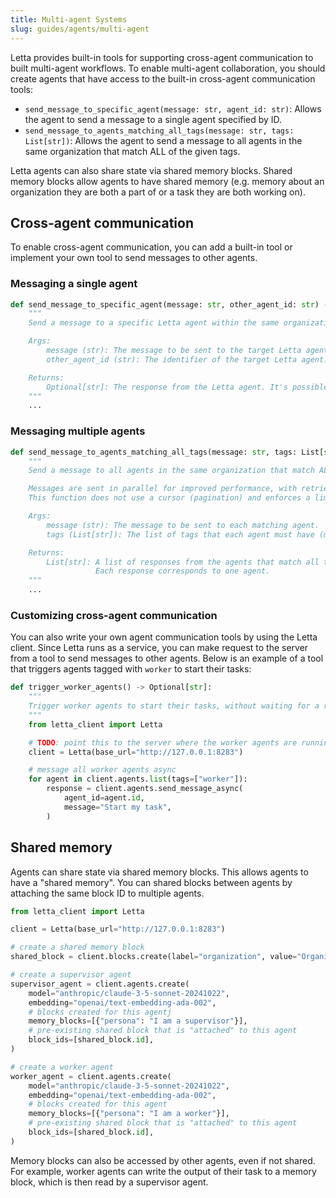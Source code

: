 ```yaml
---
title: Multi-agent Systems
slug: guides/agents/multi-agent
---
```



Letta provides built-in tools for supporting cross-agent communication to built multi-agent workflows. To enable multi-agent collaboration, you should create agents that have access to the built-in cross-agent communication tools:
* `send_message_to_specific_agent(message: str, agent_id: str)`: Allows the agent to send a message to a single agent specified by ID.
* `send_message_to_agents_matching_all_tags(message: str, tags: List[str])`: Allows the agent to send a message to all agents in the same organization that match ALL of the given tags.

Letta agents can also share state via shared memory blocks. Shared memory blocks allow agents to have shared memory (e.g. memory about an organization they are both a part of or a task they are both working on).

## Cross-agent communication
To enable cross-agent communication, you can add a built-in tool or implement your own tool to send messages to other agents.

### Messaging a single agent
```python
def send_message_to_specific_agent(message: str, other_agent_id: str) -> Optional[str]:
    """
    Send a message to a specific Letta agent within the same organization.

    Args:
        message (str): The message to be sent to the target Letta agent.
        other_agent_id (str): The identifier of the target Letta agent.

    Returns:
        Optional[str]: The response from the Letta agent. It's possible that the agent does not respond.
    """
    ...
```

### Messaging multiple agents
```python
def send_message_to_agents_matching_all_tags(message: str, tags: List[str]) -> List[str]:
    """
    Send a message to all agents in the same organization that match ALL of the given tags.

    Messages are sent in parallel for improved performance, with retries on flaky calls and timeouts for long-running requests.
    This function does not use a cursor (pagination) and enforces a limit of 100 agents.

    Args:
        message (str): The message to be sent to each matching agent.
        tags (List[str]): The list of tags that each agent must have (match_all_tags=True).

    Returns:
        List[str]: A list of responses from the agents that match all tags.
                   Each response corresponds to one agent.
    """
    ...
```

### Customizing cross-agent communication
You can also write your own agent communication tools by using the Letta client. Since Letta runs as a service, you can make request to the server from a tool to send messages to other agents. Below is an example of a tool that triggers agents tagged with `worker` to start their tasks:
```python
def trigger_worker_agents() -> Optional[str]:
    """
    Trigger worker agents to start their tasks, without waiting for a response.
    """
    from letta_client import Letta

    # TODO: point this to the server where the worker agents are running
    client = Letta(base_url="http://127.0.0.1:8283")

    # message all worker agents async
    for agent in client.agents.list(tags=["worker"]):
        response = client.agents.send_message_async(
            agent_id=agent.id,
            message="Start my task",
        )
```



## Shared memory
Agents can share state via shared memory blocks. This allows agents to have a "shared memory". You can shared blocks between agents by attaching the same block ID to multiple agents.
```python
from letta_client import Letta

client = Letta(base_url="http://127.0.0.1:8283")

# create a shared memory block
shared_block = client.blocks.create(label="organization", value="Organization: Letta")

# create a supervisor agent
supervisor_agent = client.agents.create(
    model="anthropic/claude-3-5-sonnet-20241022",
    embedding="openai/text-embedding-ada-002",
    # blocks created for this agentj
    memory_blocks=[{"persona": "I am a supervisor"}],
    # pre-existing shared block that is "attached" to this agent
    block_ids=[shared_block.id],
)

# create a worker agent
worker_agent = client.agents.create(
    model="anthropic/claude-3-5-sonnet-20241022",
    embedding="openai/text-embedding-ada-002",
    # blocks created for this agent
    memory_blocks=[{"persona": "I am a worker"}],
    # pre-existing shared block that is "attached" to this agent
    block_ids=[shared_block.id],
)
```
Memory blocks can also be accessed by other agents, even if not shared. For example, worker agents can write the output of their task to a memory block, which is then read by a supervisor agent.
